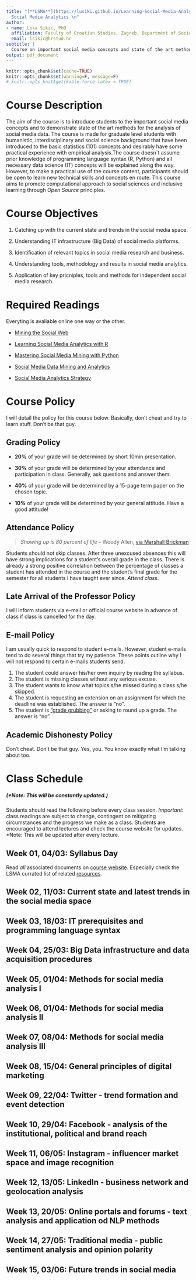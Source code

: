 ```yaml
---
title: "[**LSMA**](https://lusiki.github.io/Learning-Social-Media-Analytics/): Learning
  Social Media Analytics \n"
author:
- name: Luka Sikic, PhD
  affiliation: Faculty of Croatian Studies, Zagreb, Department of Sociology
  email: lsikic@hrstud.hr
subtitle: |
  Course on important social media concepts and state of the art methods with real time data.
output: pdf_document
---
```



```r
knitr::opts_chunk$set(cache=TRUE)
knitr::opts_chunk$set(warning=F, message=F)
# knitr::opts_knit$get(kable.force.latex = TRUE)
```


# Course Description

The aim of the course is to introduce students to the important social media concepts and to demonstrate state of the art methods for the analysis of social media data. The course is made for graduate level students with humanistic, interdisciplinary and social science background that have been introduced to the basic statistics (101) concepts and desirably have some practical experience with empirical analysis.The course doesn`t assume prior knowledge of programming language syntax (R, Python) and all necessary data science (IT) concepts will be explained along the way. However, to make a practical use of the course content, participants should be open to learn new technical skills and concepts en route. This course aims to promote computational approach to social sciences and inclusive learning through *Open Source* principles.

# Course Objectives

1. Catching up with the current state and trends in the social media space.

2. Understanding IT infrastructure (Big Data) of social media platforms.

3. Identification of relevant topics in social media research and business.

4. Understanding tools, methodology and results in social media analytics.

5. Application of key pricniples, tools and methods for independent social media research.

# Required Readings

Everyting is avaliable online one way or the other.

- [Mining the Social Web](https://www.webpages.uidaho.edu/~stevel/504/mining-the-social-web-2nd-edition.pdf) 

- [Learning Social Media Analytics with R](https://www.packtpub.com/product/learning-social-media-analytics-with-r/9781787127524)

- [Mastering Social Media Mining with Python](https://www.packtpub.com/product/mastering-social-media-mining-with-python/9781783552016) 

- [Social Media Data Mining and Analytics](https://www.wiley.com/en-us/Social+Media+Data+Mining+and+Analytics-p-9781118824856) 

- [Social Media Analytics Strategy](https://www.apress.com/us/book/9781484231012)


# Course Policy

I will detail the policy for this course below. Basically, don't cheat and try to learn stuff. Don't be that guy.

## Grading Policy

- **20%** of your grade will be determined by short 10min presentation.

- **30%** of your grade will be determined by your attendance and participation in class. Generally, ask questions and answer them.

- **40%** of your grade will be determined by a 15-page term paper on the chosen topic.

- **10%** of your grade will be determined by your general attitude. Have a good attitude!

## Attendance Policy

> *Showing up is 80 percent of life* -- Woody Allen, [via Marshall Brickman](http://quoteinvestigator.com/2013/06/10/showing-up/#note-6553-1)

Students should not skip classes. After three unexcused absences this will have strong implications for a student's overall grade in the class. There is already a strong positive correlation between the percentage of classes a student has attended in the course and the student's final grade for the semester for all students I have taught ever since. *Attend class*.

## Late Arrival of the Professor Policy

I will inform students via e-mail or official course website in advance of class if class is cancelled for the day.

## E-mail Policy

I am usually quick to respond to student e-mails. However, student e-mails tend to do several things that try my patience. These points outline why I will not respond to certain e-mails students send.

1. The student could answer his/her own inquiry by reading the syllabus.
2. The student is missing classes without any serious excuse.
3. The student wants to know what topics s/he missed during a class s/he skipped. 
4. The student is requesting an extension on an assignment for which the deadline was established. The answer is "no".
5. The student is ["grade grubbing"](https://www.math.uh.edu/~tomforde/GradeGrubbing.html) or asking to round up a grade. The answer is "no".


## Academic Dishonesty Policy

Don’t cheat. Don’t be that guy. Yes, you. You know exactly what I’m talking about too.


\newpage

# Class Schedule
##### (*Note: This will be constantly updated.)

Students should read the following before every class session. *Important*: class readings are subject to change, contingent on mitigating circumstances and the progress we make as a class. Students are encouraged to attend lectures and check the course website for updates. *Note: This will be updated after every lecture.

    
##  Week 01, 04/03: Syllabus Day 

Read *all* associated documents on [course website](https://lusiki.github.io/Learning-Social-Media-Analytics/index.html). Especially check the LSMA currated list of related [resources](https://lusiki.github.io/Learning-Social-Media-Analytics/resources.html).

##  Week 02, 11/03: Current state and latest trends in the social media space
##  Week 03, 18/03: IT prerequisites and programming language syntax 
##  Week 04, 25/03: Big Data infrastructure and data acquisition procedures 
##  Week 05, 01/04: Methods for social media analysis I
##  Week 06, 01/04: Methods for social media analysis II 
##  Week 07, 08/04: Methods for social media analysis III 
##  Week 08, 15/04: General principles of digital marketing 
##  Week 09, 22/04: Twitter - trend formation and event detection
##  Week 10, 29/04: Facebook - analysis of the institutional, political and brand reach
##  Week 11, 06/05: Instagram - influencer market space and image recognition
##  Week 12, 13/05: LinkedIn - business network and geolocation analysis
##  Week 13, 20/05: Online portals and forums - text analysis and application od NLP methods
##  Week 14, 27/05: Traditional media - public sentiment analysis and opinion polarity
##  Week 15, 03/06: Future trends in social media



